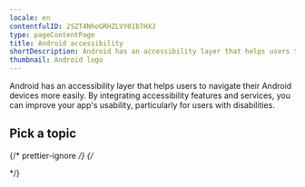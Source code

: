 ```yaml
---
locale: en
contentfulID: 2SZT4NhoGRHZLVY01b7HXJ
type: pageContentPage
title: Android accessibility
shortDescription: Android has an accessibility layer that helps users to navigate their Android devices more easily. By integrating accessibility features, you can improve your app's usability, particularly for users with disabilities.
thumbnail: Android logo
---
```


Android has an accessibility layer that helps users to navigate their Android devices more easily. By integrating accessibility features and services, you can improve your app's usability, particularly for users with disabilities.

## Pick a topic

{/* prettier-ignore */}
{/* <LinkList title="List of Android accessibility topics" isHighlighted="true">

  <Link url="https://appt.org/en/docs/android/samples" title="Browse Android code samples" pageTitle="Android accessibility code samples" shortDescription="Browse code samples to learn how to build more accessible Android apps." icon="/Assets/Code icon/lightAsset.svg"/>
  <Link url="https://appt.org/en/docs/android/features" title="Learn about Android accessibility features" pageTitle="Android accessibility features" shortDescription="Learn about the accessibility features that are offered by Android." icon="/Assets/Features icon/lightAsset.svg"/>
</LinkList> */}
